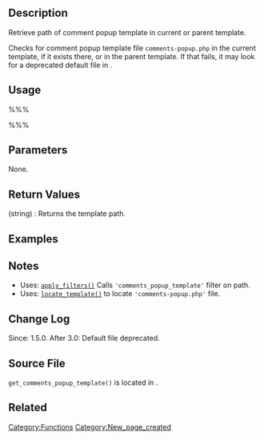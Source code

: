 == Description ==
Retrieve path of comment popup template in current or parent template. 

Checks for comment popup template file <tt>comments-popup.php</tt> in the current template, if it exists there, or in the parent template. If that fails, it may look for a deprecated default file in {{Trac|wp-includes/theme-compat}}.

== Usage ==
%%%<?php get_comments_popup_template() ?>%%%

== Parameters ==
None.

== Return Values ==
; (string) : Returns the template path.

== Examples ==
<!-- Need creative examples. Feel free to link to external examples. -->

== Notes ==
* Uses: [[Function_Reference/apply_filters|<tt>apply_filters()</tt>]] Calls <tt>'comments_popup_template'</tt> filter on path.
* Uses: [[Function_Reference/locate_template|<tt>locate_template()</tt>]] to locate <tt>'comments-popup.php'</tt> file.

== Change Log ==
Since: 1.5.0. After 3.0: Default file deprecated.

== Source File ==
<tt>get_comments_popup_template()</tt> is located in {{Trac|wp-includes/template.php}}.

== Related ==
<!--
    To Do:
    Need to find related functions.
    Need to create groups of functions and create templates to add them to a page quickly.
    Some functions may be related to many groups of functions.
-->

{{Tag Footer}}

[[Category:Functions]]
[[Category:New_page_created]]